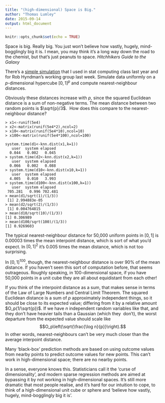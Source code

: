 ```yaml
---
title: "(high-dimensional) Space is Big."
author: "Thomas Lumley"
date: 2015-09-14
output: html_document
---
```


```r
knitr::opts_chunk$set(echo = TRUE)
```

Space is big. Really big. You just won't believe how vastly, hugely, mind-bogglingly big it is. I mean, you may think it's a long way down the road to the chemist, but that's just peanuts to space. _Hitchhikers Guide to the Galaxy_

There’s a [simple simulation](https://gist.github.com/tslumley/373e3759a766af106a4e) that I used in stat computing class last year and for Rob Hyndman’s working group last week. Simulate data uniformly on a $p$-dimensional hypercube $[0,\,1]^p$ and compute nearest-neighbour distances. 

Obviously these distances increase with $p$, since the squared Euclidean distance is a sum of non-negative terms. The mean distance between two random points is $\sqrt{p}/3$.  How does this compare to the nearest-neighbour distance?

```
> x1<-runif(5e4)  
> x2<-matrix(runif(5e4*2),ncol=2)  
> x10<-matrix(runif(5e4*10),ncol=10)  
> x100<-matrix(runif(5e4*100),ncol=100)  
  
system.time(d1<-knn.dist(x1,k=1))  
   user  system elapsed  
  0.044   0.002   0.045  
> system.time(d2<-knn.dist(x2,k=1))  
   user  system elapsed  
  0.066   0.002   0.088  
> system.time(d10<-knn.dist(x10,k=1))  
   user  system elapsed  
  4.005   0.010   3.993  
> system.time(d100<-knn.dist(x100,k=1))  
   user  system elapsed  
 705.281   0.996 702.481  
> mean(d1/sqrt(1)/(1/3))  
 [1] 2.994883e-05  
> mean(d2/sqrt(2)/(1/3))  
 [1] 0.004764815  
> mean(d10/sqrt(10)/(1/3))  
[1] 0.306989  
> mean(d100/sqrt(100)/(1/3))  
[1] 0.9269603
```

The typical nearest-neighbour distance for 50,000 uniform points in $[0,\,1]$ is 0.00003 times the mean interpoint distance, which is sort of what you’d expect. In $[0,\,1]^2$ it’s 0.005 times the mean distance, which is not too surprising. 

In $[0,\,1]^{100}$, though, the nearest-neighbour distance is over 90% of the mean distance. If you haven’t seen this sort of computation before, that seems outrageous. Roughly speaking, in 100-dimensional space, if you have 50,000 points in a unit cube they are all about equidistant from each other!

If you think of the interpoint distance as a sum, that makes sense in terms of the Law of Large Numbers and Central Limit Theorem. The squared Euclidean distance is a sum of $p$ approximately independent things, so it should be close to its expected value; differing from it by a relative amount $O_p(1/\sqrt{p})$. If we have $n$ independent random variables like that, and they don’t have heavier tails than a Gaussian (which they  don’t), the worst departure from the expected value should scale like $$O_p\left(\sqrt{\frac{\log n}{p}}\right).$$ In other words, nearest-neighbours can’t be very much closer than the average interpoint distance.

Many ‘black-box’ prediction methods are based on using outcome values from nearby points to predict outcome values for new points. This can’t work in high-dimensional space; there are no nearby points. 

In a sense, everyone knows this. Statisticians call it the ‘curse of dimensionality’, and modern sparse regression methods are aimed at bypassing it by not working in high-dimensional spaces. It’s still more dramatic that most people realise, and it’s hard for our intuition to cope, to think of a high-dimensional unit cube or sphere and ‘believe how vastly, hugely, mind-bogglingly big it is’.
